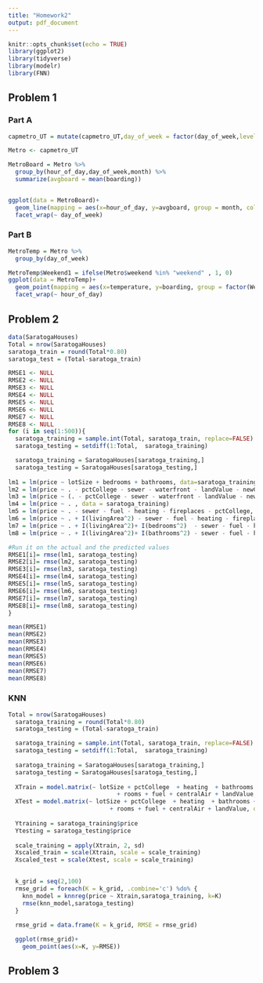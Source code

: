 ```yaml
---
title: "Homework2"
output: pdf_document
---
```


```r
knitr::opts_chunk$set(echo = TRUE)
library(ggplot2)
library(tidyverse)
library(modelr)
library(FNN)
```

## Problem 1

### Part A
```r
capmetro_UT = mutate(capmetro_UT,day_of_week = factor(day_of_week,levels=c("Mon", "Tue","Wed","Thu","Fri","Sat", "Sun")),month = factor(month, levels=c("Sep","Oct","Nov")))

Metro <- capmetro_UT

MetroBoard = Metro %>%
  group_by(hour_of_day,day_of_week,month) %>%
  summarize(avgboard = mean(boarding))


ggplot(data = MetroBoard)+
  geom_line(mapping = aes(x=hour_of_day, y=avgboard, group = month, colour = month)) +
  facet_wrap(~ day_of_week)


```

### Part B

```r
MetroTemp = Metro %>%
  group_by(day_of_week)

MetroTemp$Weekend1 = ifelse(Metro$weekend %in% "weekend" , 1, 0)
ggplot(data = MetroTemp)+
  geom_point(mapping = aes(x=temperature, y=boarding, group = factor(Weekend1), colour =factor(Weekend1))) +
  facet_wrap(~ hour_of_day)
```



## Problem 2
```r
data(SaratogaHouses)
Total = nrow(SaratogaHouses)
saratoga_train = round(Total*0.80)
saratoga_test = (Total-saratoga_train)

RMSE1 <- NULL
RMSE2 <- NULL
RMSE3 <- NULL
RMSE4 <- NULL
RMSE5 <- NULL
RMSE6 <- NULL
RMSE7 <- NULL
RMSE8 <- NULL
for (i in seq(1:500)){
  saratoga_training = sample.int(Total, saratoga_train, replace=FALSE)
  saratoga_testing = setdiff(1:Total,  saratoga_training)

  saratoga_training = SaratogaHouses[saratoga_training,]
  saratoga_testing = SaratogaHouses[saratoga_testing,]
  
lm1 = lm(price ~ lotSize + bedrooms + bathrooms, data=saratoga_training)
lm2 = lm(price ~ . - pctCollege - sewer - waterfront - landValue - newConstruction, data=saratoga_training)
lm3 = lm(price ~ (. - pctCollege - sewer - waterfront - landValue - newConstruction)^2, data=saratoga_training) 
lm4 = lm(price ~ . , data = saratoga_training)
lm5 = lm(price ~ . - sewer - fuel - heating - fireplaces - pctCollege, data = saratoga_training)
lm6 = lm(price ~ . + I(livingArea^2) - sewer - fuel - heating - fireplaces - pctCollege, data = saratoga_training)
lm7 = lm(price ~ . + I(livingArea^2)+ I(bedrooms^2)  - sewer - fuel - heating - fireplaces - pctCollege, data = saratoga_training)
lm8 = lm(price ~ . + I(livingArea^2)+ I(bathrooms^2) - sewer - fuel - heating - fireplaces - pctCollege, data = saratoga_training)

#Run it on the actual and the predicted values
RMSE1[i]= rmse(lm1, saratoga_testing)
RMSE2[i]= rmse(lm2, saratoga_testing)
RMSE3[i]= rmse(lm3, saratoga_testing)
RMSE4[i]= rmse(lm4, saratoga_testing)
RMSE5[i]= rmse(lm5, saratoga_testing)
RMSE6[i]= rmse(lm6, saratoga_testing)
RMSE7[i]= rmse(lm7, saratoga_testing)
RMSE8[i]= rmse(lm8, saratoga_testing)
}

mean(RMSE1)
mean(RMSE2)
mean(RMSE3)
mean(RMSE4)
mean(RMSE5)
mean(RMSE6)
mean(RMSE7)
mean(RMSE8)
```

### KNN

```r
Total = nrow(SaratogaHouses)
  saratoga_training = round(Total*0.80)
  saratoga_testing = (Total-saratoga_train)

  saratoga_training = sample.int(Total, saratoga_train, replace=FALSE)
  saratoga_testing = setdiff(1:Total,  saratoga_training)
  
  saratoga_training = SaratogaHouses[saratoga_training,]
  saratoga_testing = SaratogaHouses[saratoga_testing,]
  
  XTrain = model.matrix(~ lotSize + pctCollege  + heating  + bathrooms + bedrooms 
                               + rooms + fuel + centralAir + landValue, data=saratoga_training) 
  XTest = model.matrix(~ lotSize + pctCollege  + heating  + bathrooms + bedrooms 
                             + rooms + fuel + centralAir + landValue, data=saratoga_testing)
  
  Ytraining = saratoga_training$price
  Ytesting = saratoga_testing$price
  
  scale_training = apply(Xtrain, 2, sd) 
  Xscaled_train = scale(Xtrain, scale = scale_training)
  Xscaled_test = scale(Xtest, scale = scale_training) 
  

  k_grid = seq(2,100) 
  rmse_grid = foreach(K = k_grid, .combine='c') %do% {
    knn_model = knnreg(price ~ Xtrain,saratoga_training, k=K)
    rmse(knn_model,saratoga_testing)
  } 
  
  rmse_grid = data.frame(K = k_grid, RMSE = rmse_grid)

  ggplot(rmse_grid)+
    geom_point(aes(x=K, y=RMSE))
```


## Problem 3